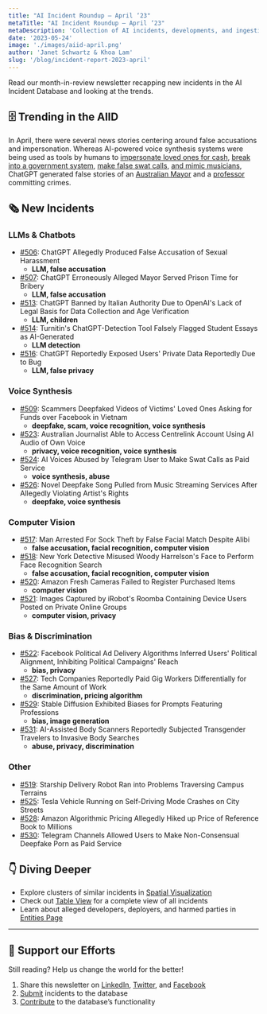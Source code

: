 ```yaml
---
title: "AI Incident Roundup – April ‘23"
metaTitle: "AI Incident Roundup – April ‘23"
metaDescription: 'Collection of AI incidents, developments, and ingestion in April of 2023, providing a digestible recap on the latest incidents and reports of the AIID.'
date: '2023-05-24'
image: './images/aiid-april.png'
author: 'Janet Schwartz & Khoa Lam'
slug: '/blog/incident-report-2023-april'
---
```


Read our month-in-review newsletter recapping new incidents in the AI Incident Database and looking at the trends.

## 🗄 Trending in the AIID

In April, there were several news stories centering around false accusations and impersonation. Whereas AI-powered voice synthesis systems were being used as tools by humans to [impersonate loved ones for cash](https://incidentdatabase.ai/cite/509), [break into a government system](https://incidentdatabase.ai/cite/523), [make false swat calls](https://incidentdatabase.ai/cite/524), [and mimic musicians](https://incidentdatabase.ai/cite/526), ChatGPT generated false stories of an [Australian Mayor](https://incidentdatabase.ai/cite/507) and a [professor](https://incidentdatabase.ai/cite/506) committing crimes.

## 🗞️ New Incidents

### LLMs & Chatbots

-   [#506](/cite/506): ChatGPT Allegedly Produced False Accusation of Sexual Harassment
    - **LLM, false accusation**
-   [#507](/cite/507): ChatGPT Erroneously Alleged Mayor Served Prison Time for Bribery
    - **LLM, false accusation**
-   [#513](/cite/513): ChatGPT Banned by Italian Authority Due to OpenAI's Lack of Legal Basis for Data Collection and Age Verification
    - **LLM, children**
-   [#514](/cite/514): Turnitin's ChatGPT-Detection Tool Falsely Flagged Student Essays as AI-Generated
    - **LLM detection**
-   [#516](/cite/516): ChatGPT Reportedly Exposed Users' Private Data Reportedly Due to Bug
    - **LLM, false privacy**

### Voice Synthesis

-   [#509](/cite/509): Scammers Deepfaked Videos of Victims' Loved Ones Asking for Funds over Facebook in Vietnam
    - **deepfake, scam, voice recognition, voice synthesis**
-   [#523](/cite/523): Australian Journalist Able to Access Centrelink Account Using AI Audio of Own Voice
    - **privacy, voice recognition, voice synthesis**
-   [#524](/cite/524): AI Voices Abused by Telegram User to Make Swat Calls as Paid Service
    - **voice synthesis, abuse**
-   [#526](/cite/526): Novel Deepfake Song Pulled from Music Streaming Services After Allegedly Violating Artist's Rights
    - **deepfake, voice synthesis**

### Computer Vision

-   [#517](/cite/517): Man Arrested For Sock Theft by False Facial Match Despite Alibi
    - **false accusation, facial recognition, computer vision**
-   [#518](/cite/518): New York Detective Misused Woody Harrelson's Face to Perform Face Recognition Search
    - **false accusation, facial recognition, computer vision**
-   [#520](/cite/520): Amazon Fresh Cameras Failed to Register Purchased Items
    - **computer vision**
-   [#521](/cite/521): Images Captured by iRobot's Roomba Containing Device Users Posted on Private Online Groups
    - **computer vision, privacy**

### Bias & Discrimination

-   [#522](/cite/522): Facebook Political Ad Delivery Algorithms Inferred Users' Political Alignment, Inhibiting Political Campaigns' Reach
    - **bias, privacy**
-   [#527](/cite/527): Tech Companies Reportedly Paid Gig Workers Differentially for the Same Amount of Work
    - **discrimination, pricing algorithm**
-   [#529](/cite/529): Stable Diffusion Exhibited Biases for Prompts Featuring Professions
    - **bias, image generation**
-   [#531](/cite/531): AI-Assisted Body Scanners Reportedly Subjected Transgender Travelers to Invasive Body Searches
    - **abuse, privacy, discrimination**

### Other

-   [#519](/cite/519): Starship Delivery Robot Ran into Problems Traversing Campus Terrains
-   [#525](/cite/525): Tesla Vehicle Running on Self-Driving Mode Crashes on City Streets
-   [#528](/cite/528): Amazon Algorithmic Pricing Allegedly Hiked up Price of Reference Book to Millions
-   [#530](/cite/530): Telegram Channels Allowed Users to Make Non-Consensual Deepfake Porn as Paid Service

## 👇 Diving Deeper

-   Explore clusters of similar incidents in [Spatial Visualization](/summaries/spatial)
-   Check out [Table View](/apps/incidents) for a complete view of all incidents
-   Learn about alleged developers, deployers, and harmed parties in [Entities Page](/entities)

* * *

## 🦾 Support our Efforts

Still reading? Help us change the world for the better!

1.  Share this newsletter on [LinkedIn](https://www.linkedin.com/company/responsible-ai-collaborative), [Twitter](https://twitter.com/IncidentsDB), and [Facebook](https://www.facebook.com/IncidentsDB)
2.  [Submit](/apps/submit) incidents to the database
3.  [Contribute](https://github.com/responsible-ai-collaborative/aiid) to the database’s functionality
